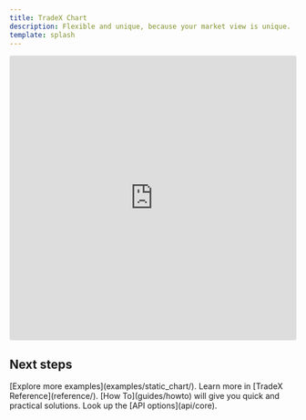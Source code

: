 ```yaml
---
title: TradeX Chart
description: Flexible and unique, because your market view is unique.
template: splash
---
```


<iframe src="https://codesandbox.io/embed/tradex-chart-static-price-history-lx92vj?autoresize=1&fontsize=14&hidenavigation=1&theme=dark&view=preview"
     style="width:100%; height:500px; border:0; border-radius: 4px; overflow:hidden;"
     title="TradeX-chart - static price history"
     allow="accelerometer; ambient-light-sensor; camera; encrypted-media; geolocation; gyroscope; hid; microphone; midi; payment; usb; vr; xr-spatial-tracking"
     sandbox="allow-forms allow-modals allow-popups allow-presentation allow-same-origin allow-scripts"
   ></iframe>


## Next steps

<CardGrid>
  <Card title="Live Examples" icon="pencil">
    [Explore more examples](examples/static_chart/).
  </Card>
    <Card title="Read the docs" icon="open-book">
    Learn more in [TradeX Reference](reference/).
  </Card>
  <Card title="Quick How To" icon="add-document">
    [How To](guides/howto) will give you quick and practical solutions.
  </Card>
  <Card title="API" icon="setting">
    Look up the [API options](api/core).
  </Card>

</CardGrid>


